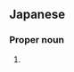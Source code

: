 ==Japanese==
{{ja-kanjitab|裕|木}}

===Proper noun===
{{ja-pos|proper|ゆうき}}

# {{surname|lang=ja|sort=ゆうき}}
